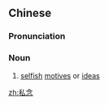 ==Chinese==
{{zh-forms}}

===Pronunciation===
{{zh-pron
|m=sīniàn
|c=si1 nim6
|mn=qz:sir-liān/xm,zz:su-liām
|cat=n
}}

===Noun===
{{zh-noun}}

# [[selfish]] [[motive]]s or [[idea]]s

[[zh:私念]]